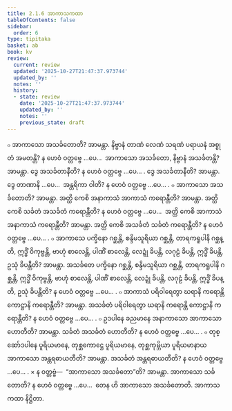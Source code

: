 ```yaml
---
title: 2.1.6 အာကာသကထာ
tableOfContents: false
sidebar:
  order: 6
type: tipitaka
basket: ab
book: kv
review:
  current: review
  updated: '2025-10-27T21:47:37.973744'
  updated_by: ''
  notes: ''
  history:
  - state: review
    date: '2025-10-27T21:47:37.973744'
    updated_by: ''
    notes: ''
    previous_state: draft
---
```



<ReviewStatus review={frontmatter.review} showDetails={true} />

<HypothesisAnnotation frontmatter={frontmatter} />

<DynamicBreadcrumb />

<Division number="460" book="kv" e="ch" v="32" p="246">

<Paragraph number="1579" book="kv">
๐ အာကာသော အသင်္ခတောတိ? အာမန္တာ. နိဗ္ဗာနံ တာဏံ လေဏံ သရဏံ ပရာယနံ အစ္စုတံ အမတန္တိ? န ဟေဝံ ဝတ္တဗ္ဗေ …ပေ…  အာကာသော အသင်္ခတော, နိဗ္ဗာနံ အသင်္ခတန္တိ? အာမန္တာ. ဒွေ အသင်္ခတာနီတိ? န ဟေဝံ ဝတ္တဗ္ဗေ …ပေ… . ဒွေ အသင်္ခတာနီတိ? အာမန္တာ. ဒွေ တာဏာနိ …ပေ…  အန္တရိကာ ဝါတိ? န ဟေဝံ ဝတ္တဗ္ဗေ …ပေ… .
</Paragraph>

<Paragraph number="1580" book="kv">
๐ အာကာသော အသင်္ခတောတိ? အာမန္တာ. အတ္ထိ ကေစိ အနာကာသံ အာကာသံ ကရောန္တီတိ? အာမန္တာ. အတ္ထိ ကေစိ သင်္ခတံ အသင်္ခတံ ကရောန္တီတိ? န ဟေဝံ ဝတ္တဗ္ဗေ …ပေ…  အတ္ထိ ကေစိ အာကာသံ အနာကာသံ ကရောန္တီတိ? အာမန္တာ. အတ္ထိ ကေစိ အသင်္ခတံ သင်္ခတံ ကရောန္တီတိ? န ဟေဝံ ဝတ္တဗ္ဗေ …ပေ… .
</Paragraph>

<Paragraph number="1581" book="kv">
๐ အာကာသေ ပက္ခိနော ဂစ္ဆန္တိ, စန္ဒိမသူရိယာ ဂစ္ဆန္တိ, တာရကရူပါနိ ဂစ္ဆန္တိ, ဣဒ္ဓိံ ဝိကုဗ္ဗန္တိ, ဗာဟုံ စာလေန္တိ, ပါဏိံ စာလေန္တိ, လေဍ္ဍုံ ခိပန္တိ, လဂုဠံ ခိပန္တိ, ဣဒ္ဓိံ ခိပန္တိ, ဥသုံ ခိပန္တီတိ? အာမန္တာ. အသင်္ခတေ ပက္ခိနော ဂစ္ဆန္တိ, စန္ဒိမသူရိယာ ဂစ္ဆန္တိ, တာရကရူပါနိ ဂစ္ဆန္တိ, ဣဒ္ဓိံ ဝိကုဗ္ဗန္တိ, ဗာဟုံ စာလေန္တိ, ပါဏိံ စာလေန္တိ, လေဍ္ဍုံ ခိပန္တိ, လဂုဠံ ခိပန္တိ, ဣဒ္ဓိံ ခိပန္တိ, ဥသုံ ခိပန္တီတိ? န ဟေဝံ ဝတ္တဗ္ဗေ …ပေ… .
</Paragraph>

</Division>
<Division number="461" book="kv" e="ch" v="32" p="246">

<Paragraph number="1582" book="kv">
๐ အာကာသံ ပရိဝါရေတွာ ဃရာနိ ကရောန္တိ ကောဋ္ဌာနိ ကရောန္တီတိ? အာမန္တာ. အသင်္ခတံ ပရိဝါရေတွာ ဃရာနိ ကရောန္တိ ကောဋ္ဌာနိ ကရောန္တီတိ? န ဟေဝံ ဝတ္တဗ္ဗေ …ပေ… .
</Paragraph>

<Paragraph number="1583" book="kv">
๐ ဥဒပါနေ ခညမာနေ အနာကာသော အာကာသော ဟောတီတိ? အာမန္တာ. သင်္ခတံ အသင်္ခတံ ဟောတီတိ? န ဟေဝံ ဝတ္တဗ္ဗေ …ပေ… .
</Paragraph>

<Paragraph number="1584" book="kv">
๐ တုစ္ဆော်ဒပါနေ ပူရိယမာနေ, တုစ္ဆကောဋ္ဌေ ပူရိယမာနေ, တုစ္ဆကုမ္ဘိယာ ပူရိယမာနာယ အာကာသော အန္တရဓာယတီတိ? အာမန္တာ. အသင်္ခတံ အန္တရဓာယတီတိ? န ဟေဝံ ဝတ္တဗ္ဗေ …ပေ… .
</Paragraph>

</Division>
<Division number="462" book="kv" e="ch" v="32" p="247">

<Paragraph number="1585" book="kv">
× န ဝတ္တဗ္ဗံ—  “အာကာသော အသင်္ခတော”တိ? အာမန္တာ. အာကာသော သင်္ခတောတိ? န ဟေဝံ ဝတ္တဗ္ဗေ …ပေ…  တေန ဟိ အာကာသော အသင်္ခတောတိ.

</Paragraph>
</Division>

<Paragraph number="1586" type="center" book="kv">
အာကာသကထာ နိဋ္ဌိတာ.
</Paragraph>